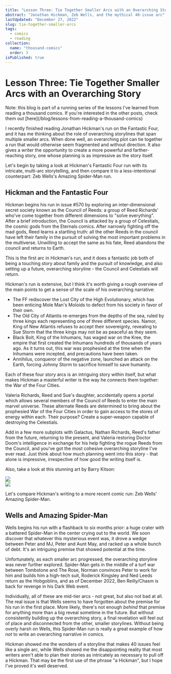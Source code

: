 ```yaml
---
title: "Lesson Three: Tie Together Smaller Arcs with an Overarching Story"
abstract: "Jonathan Hickman, Zeb Wells, and the mythical 40-issue arc"
lastUpdated: "December 27, 2022"
slug: tie-together-smaller-arcs
tags:
  - comics
  - reading
collection:
  name: "thousand-comics"
  order: 3
isPublished: true
---
```


# Lesson Three: Tie Together Smaller Arcs with an Overarching Story

<Info>
  Note: this blog is part of a running series of the lessons I've learned from reading a thousand
  comics. If you're interested in the other posts, check them out
  [here](/blog/lessons-from-reading-a-thousand-comics)
</Info>

I recently finished reading Jonathan Hickman's run on the Fantastic Four, and it has me thinking
about the role of overarching storylines that span multiple smaller arcs. When done well, an
overarching plot can tie together a run that would otherwise seem fragmented and without direction.
It also gives a writer the opportunity to create a more powerful and farther-reaching story, one
whose planning is as impressive as the story itself.

Let's begin by taking a look at Hickman's Fantastic Four run with its intricate, multi-arc
storytelling, and then compare it to a less-intentional counterpart: Zeb Wells's Amazing Spider-Man
run.

## Hickman and the Fantastic Four

Hickman begins his run in issue #570 by exploring an inter-dimensional secret society known as the
Council of Reeds: a group of Reed Richards' who've come together from different dimensions to "solve
everything". After a brief introduction, the Council is attacked by a group of Celestials, the
cosmic gods from the Eternals comics. After narrowly fighting off the mad gods, Reed learns a
startling truth: all the other Reeds in the council have left their family in the pursuit of solving
the most important problems in the multiverse. Unwilling to accept the same as his fate, Reed
abandons the council and returns to Earth.

This is the first arc in Hickman's run, and it does a fantastic job both of being a touching story
about family and the pursuit of knowledge, and also setting up a future, overarching storyline - the
Council and Celestials will return.

Hickman's run is extensive, but I think it's worth giving a rough overview of the main points to get
a sense of the scale of his overarching narrative:

- The FF rediscover the Lost City of the High Evolutionary, which has been enticing Mole Man's
  Moloids to defect from his society in favor of their own.
- The Old City of Atlantis re-emerges from the depths of the sea, ruled by three kings each
  representing one of three different species. Namor, King of New Atlantis refuses to accept their
  sovereignty, revealing to Sue Storm that the three kings may not be as peaceful as they seem.
- Black Bolt, King of the Inhumans, has waged war on the Kree, the empire that first created the
  Inhumans hundreds of thousands of years ago. As it turns out, this war was prophesied at the time
  when the Inhumans were incepted, and precautions have been taken.
- Annihilus, conqueror of the negative zone, launched an attack on the Earth, forcing Johnny Storm
  to sacrifice himself to save humanity.

Each of these four story arcs is an intriguing story within itself, but what makes Hickman a
masterful writer is the way he connects them together: the War of the Four Cities.

Valeria Richards, Reed and Sue's daughter, accidentally opens a portal which allows several members
of the Council of Reeds to enter the main marvel universe. These alternate Reeds are determined to
bring about the prophesied War of the Four Cities in order to gain access to the stores of energy
within each. Their purpose? Create a super-weapon capable of destroying the Celestials.

Add in a few more subplots with Galactus, Nathan Richards, Reed's father from the future, returning
to the present, and Valeria restoring Doctor Doom's intelligence in exchange for his help fighting
the rogue Reeds from the Council, and you've got the most cohesive overarching storyline I've ever
read. Just think about how much planning went into this story - that alone is impressive,
irrespective of how good the writing itself is.

Also, take a look at this stunning art by Barry Kitson:

<Image src="/blog/galactus.jpg" size="medium" width={1200} height={1845} />
<div className="divider" />
<Image src="/blog/celestials.jpg" size="medium" width={1200} height={1845} />

Let's compare Hickman's writing to a more recent comic run: Zeb Wells' Amazing Spider-Man.

## Wells and Amazing Spider-Man

Wells begins his run with a flashback to six months prior: a huge crater with a battered Spider-Man
in the center crying out to the world. We soon discover that whatever this mysterious event was, it
drove a wedge between Peter and MJ, Peter and Aunt May, and racked up a whole bunch of debt. It's an
intriguing premise that showed potential at the time.

Unfortunately, as each smaller arc progressed, the overarching storyline was never further explored.
Spider-Man gets in the middle of a turf war between Tombstone and The Rose, Norman convinces Peter
to work for him and builds him a high-tech suit, Roderick Kingsley and Ned Leeds return as the
Hobgoblins, and as of December 2022, Ben Reilly/Chasm is back for revenge in his Dark Web event.

Individually, all of these are mid-tier arcs - not great, but also not bad at all. The real issue is
that Wells seems to have forgotten about the premise for his run in the first place. More likely,
there's not enough _behind_ that premise for anything more than a big reveal sometime in the future.
But without consistently building up the overarching story, a final revelation will feel out of
place and disconnected from the other, smaller storylines. Without being overly harsh on Wells, this
Spider-Man run is really a great example of how _not_ to write an overarching narrative in comics.

Hickman showed me the wonders of a storyline that makes 40 issues feel like a single arc, while
Wells showed me the disappointing reality that most writers aren't able to plan their stories as
intricately as necessary to pull off a Hickman. That may be the first use of the phrase "a Hickman",
but I hope I've proved it's well deserved.
